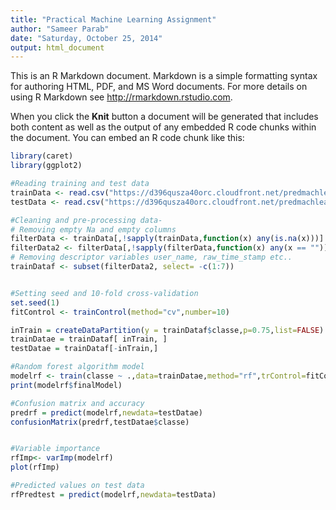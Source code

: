 ```yaml
---
title: "Practical Machine Learning Assignment"
author: "Sameer Parab"
date: "Saturday, October 25, 2014"
output: html_document
---
```


This is an R Markdown document. Markdown is a simple formatting syntax for authoring HTML, PDF, and MS Word documents. For more details on using R Markdown see <http://rmarkdown.rstudio.com>.

When you click the **Knit** button a document will be generated that includes both content as well as the output of any embedded R code chunks within the document. You can embed an R code chunk like this:

```r
library(caret)
library(ggplot2)

#Reading training and test data
trainData <- read.csv("https://d396qusza40orc.cloudfront.net/predmachlearn/pml-training.csv")
testData <- read.csv("https://d396qusza40orc.cloudfront.net/predmachlearn/pml-testing.csv")

#Cleaning and pre-processing data-
# Removing empty Na and empty columns
filterData <- trainData[,!sapply(trainData,function(x) any(is.na(x)))]
filterData2 <- filterData[,!sapply(filterData,function(x) any(x == ""))]
# Removing descriptor variables user_name, raw_time_stamp etc..
trainDataf <- subset(filterData2, select= -c(1:7))


#Setting seed and 10-fold cross-validation 
set.seed(1)
fitControl <- trainControl(method="cv",number=10)

inTrain = createDataPartition(y = trainDataf$classe,p=0.75,list=FALSE)
trainDatae = trainDataf[ inTrain, ]
testDatae = trainDataf[-inTrain,]

#Random forest algorithm model
modelrf <- train(classe ~ .,data=trainDatae,method="rf",trControl=fitControl,metric="Accuracy")
print(modelrf$finalModel)

#Confusion matrix and accuracy
predrf = predict(modelrf,newdata=testDatae)
confusionMatrix(predrf,testDatae$classe)


#Variable importance
rfImp<- varImp(modelrf)
plot(rfImp)

#Predicted values on test data
rfPredtest = predict(modelrf,newdata=testData)
```

